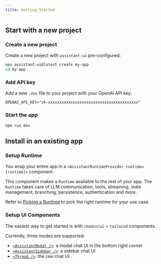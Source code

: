 ```yaml
---
title: Getting Started
---
```



## Start with a new project

<Steps>
  <Step>

### Create a new project

Create a new project with `assistant-ui` pre-configured:

```sh
npx assistant-ui@latest create my-app
cd my-app
```

  </Step>
  <Step>

### Add API key

Add a new `.env` file to your project with your OpenAI API key:

```
OPENAI_API_KEY="sk-xxxxxxxxxxxxxxxxxxxxxxxxxxxxxxxxxxxxxxxx"
```

  </Step>
  <Step>

### Start the app

```sh
npm run dev
```

  </Step>
</Steps>

## Install in an existing app

<Steps>
  <Step>

### Setup Runtime

You wrap your entire app in a `<AssistantRuntimeProvider runtime={runtime}>` component.

This component makes a `Runtime` available to the rest of your app.
The `Runtime` takes care of LLM communication, tools, streaming, state management, branching, persistence, authentication and more.

Refer to [Picking a Runtime](/docs/runtimes/pick-a-runtime) to pick the right runtime for your use case.

  </Step>
  <Step>

### Setup UI Components

The easiest way to get started is with `shadcn/ui` + `tailwind` components.

Currently, three modes are supported:

- [`<AssistantModal />`](/docs/ui/AssistantModal): a modal chat UI in the bottom right corner
- [`<AssistantSidebar />`](/docs/ui/AssistantSidebar): a sidebar chat UI
- [`<Thread />`](/docs/ui/Thread): the raw chat UI

</Step>
</Steps>
